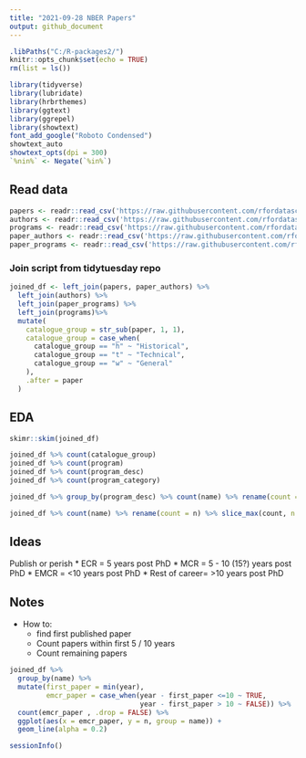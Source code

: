 ```yaml
---
title: "2021-09-28 NBER Papers"
output: github_document
---
```


```r
.libPaths("C:/R-packages2/")
knitr::opts_chunk$set(echo = TRUE)
rm(list = ls())
```

```r
library(tidyverse)
library(lubridate)
library(hrbrthemes)
library(ggtext)
library(ggrepel)
library(showtext)
font_add_google("Roboto Condensed")
showtext_auto
showtext_opts(dpi = 300)
`%nin%` <- Negate(`%in%`)
```

## Read data 

```r
papers <- readr::read_csv('https://raw.githubusercontent.com/rfordatascience/tidytuesday/master/data/2021/2021-09-28/papers.csv')
authors <- readr::read_csv('https://raw.githubusercontent.com/rfordatascience/tidytuesday/master/data/2021/2021-09-28/authors.csv')
programs <- readr::read_csv('https://raw.githubusercontent.com/rfordatascience/tidytuesday/master/data/2021/2021-09-28/programs.csv')
paper_authors <- readr::read_csv('https://raw.githubusercontent.com/rfordatascience/tidytuesday/master/data/2021/2021-09-28/paper_authors.csv')
paper_programs <- readr::read_csv('https://raw.githubusercontent.com/rfordatascience/tidytuesday/master/data/2021/2021-09-28/paper_programs.csv')
```
### Join script from tidytuesday repo

```r
joined_df <- left_join(papers, paper_authors) %>% 
  left_join(authors) %>% 
  left_join(paper_programs) %>% 
  left_join(programs)%>% 
  mutate(
    catalogue_group = str_sub(paper, 1, 1),
    catalogue_group = case_when(
      catalogue_group == "h" ~ "Historical",
      catalogue_group == "t" ~ "Technical",
      catalogue_group == "w" ~ "General"
    ),
    .after = paper
  ) 
```


## EDA

```r
skimr::skim(joined_df)

joined_df %>% count(catalogue_group)
joined_df %>% count(program)
joined_df %>% count(program_desc)
joined_df %>% count(program_category)

```


```r
joined_df %>% group_by(program_desc) %>% count(name) %>% rename(count = n) %>% slice_max(count, n = 5)

joined_df %>% count(name) %>% rename(count = n) %>% slice_max(count, n = 5)
```


## Ideas 

Publish or perish
* ECR = 5 years post PhD
* MCR = 5 - 10 (15?) years post PhD
* EMCR =  <10 years post PhD
* Rest of career=   >10 years post PhD

## Notes

* How to: 
  * find first published paper
  * Count papers within first 5 / 10 years
  * Count remaining papers 
  

```r
joined_df %>% 
  group_by(name) %>% 
  mutate(first_paper = min(year),
         emcr_paper = case_when(year - first_paper <=10 ~ TRUE,
                                year - first_paper > 10 ~ FALSE)) %>% 
  count(emcr_paper , .drop = FALSE) %>% 
  ggplot(aes(x = emcr_paper, y = n, group = name)) +
  geom_line(alpha = 0.2)
```


```r
sessionInfo()
```



